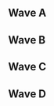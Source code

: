 {{DISPLAYTITLE: Frame Perfect Series 2: ''Melee'' Singles Pools}}{{SetGame|melee}}
{{Tabs static
|link1=Frame Perfect Series/2/Melee
|name1=Overview
|link2=Frame Perfect Series/2/Melee/Singles Pools
|name2=Singles Pools
|link3=Frame Perfect Series/2/Melee/Singles Bracket
|name3=Singles Bracket
|link4=Frame Perfect Series/2/Melee/Doubles Bracket
|name4=Doubles Bracket
|This=2
}}

==Wave A==
{{Box|start|padding=2em}}
{{HiddenSort|===A1===}}
{{GroupTableStart |Bracket A1|width=300px}}
{{GroupTableSlot|Mew2King|flag=us|win_m=3|lose_m=0|place=1|bg=up}}
{{GroupTableSlot|Envy|flag=us|win_m=3|lose_m=0|place=1|bg=up}}
{{GroupTableSlot|King Momo|flag=us|win_m=3|lose_m=1|place=3|bg=stay}}
{{GroupTableSlot|Aly|flag=us|win_m=3|lose_m=1|place=3|bg=stay}}
{{GroupTableSlot|KT|flag=us|win_m=3|lose_m=2|place=5|bg=down}}
{{GroupTableSlot|Animal Control|flag=us|win_m=3|lose_m=2|place=5|bg=down}}
{{GroupTableSlot|Jayfro|flag=us|win_m=2|lose_m=2|place=7|bg=down}}
{{GroupTableSlot|picofarad|flag=us|win_m=2|lose_m=2|place=7|bg=down}}
{{GroupTableSlot|Afmbot|flag=us|win_m=2|lose_m=2|place=9|bg=down}}
{{GroupTableSlot|Burnt|flag=us|win_m=2|lose_m=2|place=9|bg=down}}
{{GroupTableSlot|Ben Z.|flag=us|win_m=1|lose_m=2|place=9|bg=down}}
{{GroupTableSlot|Golly|flag=us|win_m=1|lose_m=2|place=9|bg=down}}
{{GroupTableSlot|Soup|flag=us|win_m=0|lose_m=2|place=13|bg=down}}
{{GroupTableSlot|Light|flag=us|win_m=0|lose_m=2|place=13|bg=down}}
{{GroupTableSlot|Sn41ls|flag=us|win_m=0|lose_m=2|place=13|bg=down}}
{{GroupTableSlot|Broasty|flag=us|win_m=0|lose_m=2|place=13|bg=down}}
{{GroupTableSlot|Arbeder128|flag=us|win_m=0|lose_m=2|place=17|bg=down}}
{{GroupTableEnd}}
{{Box|break|padding=2em}}

{{HiddenSort|===A2===}}
{{GroupTableStart |Bracket A2|width=300px}}
{{GroupTableSlot|Kels|flag=us|win_m=3|lose_m=0|place=1|bg=up}}
{{GroupTableSlot|Shroomed|flag=us|win_m=3|lose_m=0|place=1|bg=up}}
{{GroupTableSlot|Voo|flag=us|win_m=4|lose_m=1|place=3|bg=stay}}
{{GroupTableSlot|C15|flag=us|win_m=4|lose_m=1|place=3|bg=stay}}
{{GroupTableSlot|bitou|flag=jp|win_m=2|lose_m=2|place=5|bg=down}}
{{GroupTableSlot|Oaty|flag=us|win_m=2|lose_m=2|place=5|bg=down}}
{{GroupTableSlot|DarkGenex|flag=us|win_m=2|lose_m=2|place=7|bg=down}}
{{GroupTableSlot|Sigh|flag=us|win_m=2|lose_m=2|place=7|bg=down}}
{{GroupTableSlot|Yardo|flag=us|win_m=2|lose_m=2|place=9|bg=down}}
{{GroupTableSlot|Richard|flag=us|win_m=2|lose_m=2|place=9|bg=down}}
{{GroupTableSlot|Steezy|flag=us|win_m=1|lose_m=2|place=9|bg=down}}
{{GroupTableSlot|ParadoxChris|flag=us|win_m=1|lose_m=2|place=9|bg=down}}
{{GroupTableSlot|Hitomi|flag=us|win_m=0|lose_m=2|place=13|bg=down}}
{{GroupTableSlot|JBO|flag=us|win_m=0|lose_m=2|place=13|bg=down}}
{{GroupTableSlot|Blind89|flag=|win_m=0|lose_m=2|place=13|bg=down}}
{{GroupTableSlot|Howdy|flag=us|win_m=0|lose_m=2|place=13|bg=down}}
{{GroupTableSlot|Bratt|flag=us|win_m=0|lose_m=2|place=17|bg=down}}
{{GroupTableEnd}}
{{Box|end}}

==Wave B==
{{Box|start|padding=2em}}
{{HiddenSort|===B1===}}
{{GroupTableStart |Bracket B1|width=300px}}
{{GroupTableSlot|Hungrybox|flag=us|win_m=3|lose_m=0|place=1|bg=up}}
{{GroupTableSlot|A Rookie|flag=us|win_m=3|lose_m=0|place=1|bg=up}}
{{GroupTableSlot|SR-Cue|flag=us|win_m=4|lose_m=1|place=3|bg=stay}}
{{GroupTableSlot|Porkchops|flag=us|win_m=3|lose_m=1|place=3|bg=stay}}
{{GroupTableSlot|Ridz|flag=us|win_m=3|lose_m=2|place=5|bg=down}}
{{GroupTableSlot|Fabio|flag=us|win_m=2|lose_m=2|place=5|bg=down}}
{{GroupTableSlot|Big T|flag=us|win_m=2|lose_m=2|place=7|bg=down}}
{{GroupTableSlot|Puppy|flag=us|win_m=2|lose_m=2|place=7|bg=down}}
{{GroupTableSlot|Moombahton|flag=us|win_m=2|lose_m=2|place=9|bg=down}}
{{GroupTableSlot|Tracer|flag=us|win_m=2|lose_m=2|place=9|bg=down}}
{{GroupTableSlot|Judas|flag=us|win_m=1|lose_m=2|place=9|bg=down}}
{{GroupTableSlot|Snormax|flag=us|win_m=1|lose_m=2|place=9|bg=down}}
{{GroupTableSlot|FLIMWAD|flag=us|win_m=0|lose_m=2|place=13|bg=down}}
{{GroupTableSlot|Sizzler|flag=us|win_m=0|lose_m=2|place=13|bg=down}}
{{GroupTableSlot|Danielpm1|flag=us|win_m=0|lose_m=2|place=13|bg=down}}
{{GroupTableSlot|corvus|flag=us|win_m=0|lose_m=2|place=13|bg=down}}
{{GroupTableSlot|Clifford|flag=us|win_m=0|lose_m=2|place=17|bg=down}}
{{GroupTableEnd}}
{{Box|break|padding=2em}}

{{HiddenSort|===B2===}}
{{GroupTableStart |Bracket B2|width=300px}}
{{GroupTableSlot|Flipsy|flag=us|win_m=3|lose_m=0|place=1|bg=up}}
{{GroupTableSlot|Gravy|flag=us|win_m=3|lose_m=0|place=1|bg=up}}
{{GroupTableSlot|Keenan|flag=us|win_m=4|lose_m=1|place=3|bg=stay}}
{{GroupTableSlot|MrLz|flag=us|win_m=3|lose_m=1|place=3|bg=stay}}
{{GroupTableSlot|DINGO|flag=us|win_m=3|lose_m=2|place=5|bg=down}}
{{GroupTableSlot|StoneRocks|flag=us|win_m=2|lose_m=2|place=5|bg=down}}
{{GroupTableSlot|Kephen Curry|flag=us|win_m=2|lose_m=2|place=7|bg=down}}
{{GroupTableSlot|1chunk|flag=us|win_m=2|lose_m=2|place=7|bg=down}}
{{GroupTableSlot|Platano Power|flag=do|win_m=2|lose_m=2|place=9|bg=down}}
{{GroupTableSlot|Trance|flag=us|win_m=1|lose_m=2|place=9|bg=down}}
{{GroupTableSlot|Soup25|flag=us|win_m=1|lose_m=2|place=9|bg=down}}
{{GroupTableSlot|fakebrunomarz|flag=us|win_m=1|lose_m=2|place=9|bg=down}}
{{GroupTableSlot|Next|flag=us|win_m=1|lose_m=2|place=13|bg=down}}
{{GroupTableSlot|Pallando|flag=us|win_m=0|lose_m=2|place=13|bg=down}}
{{GroupTableSlot|BigRick|flag=us|win_m=0|lose_m=2|place=13|bg=down}}
{{GroupTableSlot|Armada|flag=se|win_m=0|lose_m=2|place=13|bg=down}}
{{GroupTableSlot|Minitimmy|flag=us|win_m=0|lose_m=2|place=17|bg=down}}
{{GroupTableEnd}}
{{Box|end}}

==Wave C==
{{Box|start|padding=2em}}
{{HiddenSort|===C1===}}
{{GroupTableStart |Bracket C1|width=300px}}
{{GroupTableSlot|Mang0|flag=us|win_m=3|lose_m=0|place=1|bg=up}}
{{GroupTableSlot|Drunksloth|flag=us|win_m=3|lose_m=0|place=1|bg=up}}
{{GroupTableSlot|nagaimo|flag=jp|win_m=4|lose_m=1|place=3|bg=stay}}
{{GroupTableSlot|Mr Good Luck|flag=us|win_m=4|lose_m=1|place=3|bg=stay}}
{{GroupTableSlot|Tempo|flag=us|win_m=2|lose_m=2|place=5|bg=down}}
{{GroupTableSlot|Lad|flag=us|win_m=2|lose_m=2|place=5|bg=down}}
{{GroupTableSlot|Swift|flag=us|win_m=2|lose_m=2|place=7|bg=down}}
{{GroupTableSlot|WuffLez|flag=us|win_m=2|lose_m=2|place=7|bg=down}}
{{GroupTableSlot|JoshDoesHisWash|flag=us|win_m=2|lose_m=2|place=9|bg=down}}
{{GroupTableSlot|Kairos|flag=us|win_m=1|lose_m=2|place=9|bg=down}}
{{GroupTableSlot|Slay|flag=do|win_m=1|lose_m=2|place=9|bg=down}}
{{GroupTableSlot|werewolfwill|flag=us|win_m=1|lose_m=2|place=9|bg=down}}
{{GroupTableSlot|Guppy|flag=us|win_m=1|lose_m=2|place=13|bg=down}}
{{GroupTableSlot|Steele|flag=us|win_m=0|lose_m=2|place=13|bg=down}}
{{GroupTableSlot|Good Handwriting|flag=us|win_m=0|lose_m=2|place=13|bg=down}}
{{GroupTableSlot|GDP|flag=us|win_m=0|lose_m=2|place=13|bg=down}}
{{GroupTableSlot|BladeParade|flag=us|win_m=0|lose_m=2|place=17|bg=down}}
{{GroupTableEnd}}
{{Box|break|padding=2em}}

{{HiddenSort|===C2===}}
{{GroupTableStart |Bracket C2|width=300px}}
{{GroupTableSlot|Colbol|flag=us|win_m=3|lose_m=0|place=1|bg=up}}
{{GroupTableSlot|Lucky|flag=us|win_m=3|lose_m=0|place=1|bg=up}}
{{GroupTableSlot|JRad|flag=us|win_m=3|lose_m=1|place=3|bg=stay}}
{{GroupTableSlot|prof|flag=us|win_m=3|lose_m=1|place=3|bg=stay}}
{{GroupTableSlot|Wreck|flag=us|win_m=3|lose_m=2|place=5|bg=down}}
{{GroupTableSlot|BiggPappa|flag=us|win_m=3|lose_m=2|place=5|bg=down}}
{{GroupTableSlot|Goose|flag=us|win_m=2|lose_m=2|place=7|bg=down}}
{{GroupTableSlot|SilenceGhost|flag=us|win_m=2|lose_m=2|place=7|bg=down}}
{{GroupTableSlot|PBCF|flag=us|win_m=1|lose_m=2|place=9|bg=down}}
{{GroupTableSlot|Elfonzio|flag=us|win_m=1|lose_m=2|place=9|bg=down}}
{{GroupTableSlot|RepsGuy|flag=us|win_m=1|lose_m=2|place=9|bg=down}}
{{GroupTableSlot|Orion|flag=us|win_m=1|lose_m=2|place=9|bg=down}}
{{GroupTableSlot|Snailure|flag=us|win_m=0|lose_m=2|place=13|bg=down}}
{{GroupTableSlot|sl33pyshark|flag=us|win_m=0|lose_m=2|place=13|bg=down}}
{{GroupTableSlot|MXIIA|flag=us|win_m=0|lose_m=2|place=13|bg=down}}
{{GroupTableSlot|Herc|flag=us|win_m=0|lose_m=2|place=13|bg=down}}
{{GroupTableEnd}}
{{Box|end}}

==Wave D==
{{Box|start|padding=2em}}
{{HiddenSort|===D1===}}
{{GroupTableStart |Bracket D1|width=300px}}
{{GroupTableSlot|S2J|flag=us|win_m=3|lose_m=0|place=1|bg=up}}
{{GroupTableSlot|The Moon|flag=us|win_m=3|lose_m=0|place=1|bg=up}}
{{GroupTableSlot|Sinbad|flag=us|win_m=3|lose_m=1|place=3|bg=stay}}
{{GroupTableSlot|Shamunt|flag=us|win_m=3|lose_m=1|place=3|bg=stay}}
{{GroupTableSlot|Cc742|flag=us|win_m=4|lose_m=2|place=5|bg=down}}
{{GroupTableSlot|Pleb|flag=us|win_m=3|lose_m=2|place=5|bg=down}}
{{GroupTableSlot|Failsafe|flag=us|win_m=2|lose_m=2|place=7|bg=down}}
{{GroupTableSlot|CaramelCenter|flag=us|win_m=2|lose_m=2|place=7|bg=down}}
{{GroupTableSlot|Remember Nam|flag=us|win_m=2|lose_m=2|place=9|bg=down}}
{{GroupTableSlot|Morbellix|flag=us|win_m=1|lose_m=2|place=9|bg=down}}
{{GroupTableSlot|Buzz|flag=us|win_m=1|lose_m=2|place=9|bg=down}}
{{GroupTableSlot|Fitz|flag=us|win_m=1|lose_m=2|place=9|bg=down}}
{{GroupTableSlot|Dmillz|flag=us|win_m=0|lose_m=2|place=13|bg=down}}
{{GroupTableSlot|14reviewer|flag=us|win_m=0|lose_m=2|place=13|bg=down}}
{{GroupTableSlot|Squidoo|flag=us|win_m=0|lose_m=2|place=13|bg=down}}
{{GroupTableSlot|John Ward|flag=us|win_m=0|lose_m=2|place=13|bg=down}}
{{GroupTableSlot|Ragnarock|flag=us|win_m=0|lose_m=2|place=17|bg=down}}
{{GroupTableEnd}}
{{Box|break|padding=2em}}

{{HiddenSort|===D2===}}
{{GroupTableStart |Bracket D2|width=300px}}
{{GroupTableSlot|Hungry Pigeon|flag=us|win_m=3|lose_m=0|place=1|bg=up}}
{{GroupTableSlot|Derdian|flag=us|win_m=3|lose_m=0|place=1|bg=up}}
{{GroupTableSlot|Ober|flag=us|win_m=3|lose_m=1|place=3|bg=stay}}
{{GroupTableSlot|Gahtzu|flag=us|win_m=3|lose_m=1|place=3|bg=stay}}
{{GroupTableSlot|Sahara|flag=jp|win_m=3|lose_m=2|place=5|bg=down}}
{{GroupTableSlot|GreenDragonMaster|flag=us|win_m=3|lose_m=2|place=5|bg=down}}
{{GroupTableSlot|socks|flag=us|win_m=2|lose_m=2|place=7|bg=down}}
{{GroupTableSlot|Lysozy|flag=us|win_m=2|lose_m=2|place=7|bg=down}}
{{GroupTableSlot|DennysGrandSlamBreakfast|flag=us|win_m=1|lose_m=2|place=9|bg=down}}
{{GroupTableSlot|Schmang|flag=us|win_m=1|lose_m=2|place=9|bg=down}}
{{GroupTableSlot|J$727|flag=us|win_m=1|lose_m=2|place=9|bg=down}}
{{GroupTableSlot|LtLAW|flag=us|win_m=1|lose_m=2|place=9|bg=down}}
{{GroupTableSlot|Finn|flag=us|win_m=0|lose_m=2|place=13|bg=down}}
{{GroupTableSlot|jigglynutz|flag=us|win_m=0|lose_m=2|place=13|bg=down}}
{{GroupTableSlot|Hoot|flag=us|win_m=0|lose_m=2|place=13|bg=down}}
{{GroupTableSlot|Wizzrobe|flag=us|win_m=0|lose_m=2|place=13|bg=down}}
{{GroupTableEnd}}
{{Box|end}}
